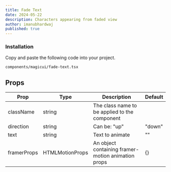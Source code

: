 ```yaml
---
title: Fade Text
date: 2024-05-22
description: Characters appearing from faded view
author: imanubhardwaj
published: true
---
```


<ComponentPreview name="fade-text-demo" />

<Steps>

### Installation

Copy and paste the following code into your project.

```text
components/magicui/fade-text.tsx
```

<ComponentSource name="fade-text" />

</Steps>

## Props

| Prop        | Type            | Description                                        | Default |
| ----------- | --------------- | -------------------------------------------------- | ------- |
| className   | string          | The class name to be applied to the component      |         |
| direction   | string          | Can be: "up" | "down" | "left" | "right"           | "up"    |
| text        | string          | Text to animate                                    | ""      |
| framerProps | HTMLMotionProps | An object containing framer-motion animation props | {}      |
